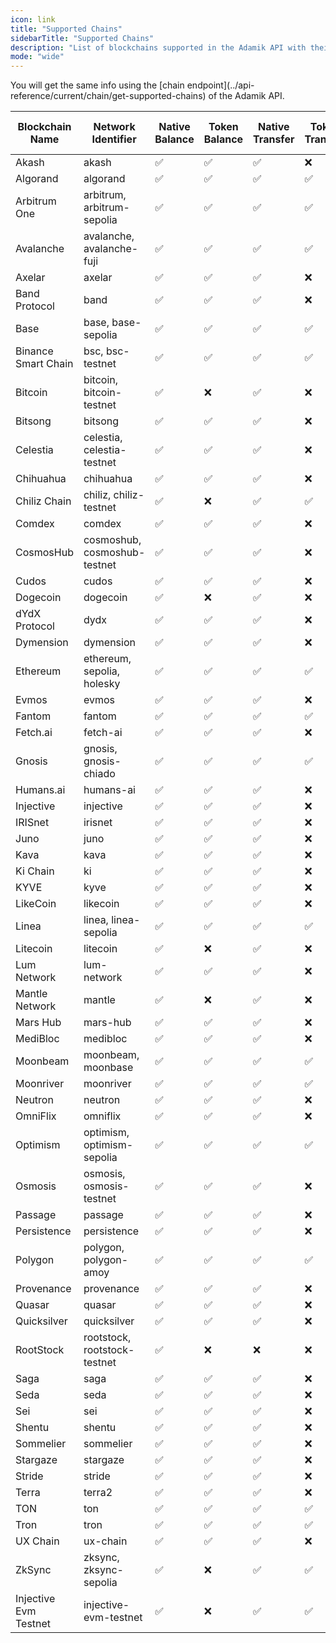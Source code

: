 ```yaml
---
icon: link
title: "Supported Chains"
sidebarTitle: "Supported Chains"
description: "List of blockchains supported in the Adamik API with their respective features."
mode: "wide"
---
```


<Info>
  You will get the same info using the [chain
  endpoint](../api-reference/current/chain/get-supported-chains) of the Adamik
  API.
</Info>

<table style={{ borderCollapse: "collapse", border: "none" }}>
  <thead>
    <tr>
      <th
        style={{ textAlign: "center", border: "none", verticalAlign: "middle" }}
      >
        Blockchain Name
      </th>
      <th
        style={{ textAlign: "center", border: "none", verticalAlign: "middle" }}
      >
        Network Identifier
      </th>
      <th
        style={{ textAlign: "center", border: "none", verticalAlign: "middle" }}
      >
        Native Balance
      </th>
      <th
        style={{ textAlign: "center", border: "none", verticalAlign: "middle" }}
      >
        Token Balance
      </th>
      <th
        style={{ textAlign: "center", border: "none", verticalAlign: "middle" }}
      >
        Native Transfer
      </th>
      <th
        style={{ textAlign: "center", border: "none", verticalAlign: "middle" }}
      >
        Token Transfer
      </th>
      <th
        style={{ textAlign: "center", border: "none", verticalAlign: "middle" }}
      >
        Staking and Rewards
      </th>
      <th
        style={{ textAlign: "center", border: "none", verticalAlign: "middle" }}
      >
        Transaction History
      </th>
    </tr>
  </thead>
  <tbody>
    <tr>
      <td style={{ textAlign: "center", border: "none" }}>Akash</td>
      <td style={{ textAlign: "center", border: "none", whiteSpace: "nowrap" }}>
        akash
      </td>
      <td style={{ textAlign: "center", border: "none" }} class="checkmark">
        ✅
      </td>
      <td style={{ textAlign: "center", border: "none" }} class="checkmark">
        ✅
      </td>
      <td style={{ textAlign: "center", border: "none" }} class="checkmark">
        ✅
      </td>
      <td style={{ textAlign: "center", border: "none" }} class="cross">
        ❌
      </td>
      <td style={{ textAlign: "center", border: "none" }} class="checkmark">
        ✅
      </td>
      <td style={{ textAlign: "center", border: "none" }} class="checkmark">
        ✅
      </td>
    </tr>
    <tr>
      <td style={{ textAlign: "center", border: "none" }}>Algorand</td>
      <td style={{ textAlign: "center", border: "none", whiteSpace: "nowrap" }}>
        algorand
      </td>
      <td style={{ textAlign: "center", border: "none" }} class="checkmark">
        ✅
      </td>
      <td style={{ textAlign: "center", border: "none" }} class="checkmark">
        ✅
      </td>
      <td style={{ textAlign: "center", border: "none" }} class="checkmark">
        ✅
      </td>
      <td style={{ textAlign: "center", border: "none" }} class="checkmark">
        ✅
      </td>
      <td style={{ textAlign: "center", border: "none" }} class="cross">
        ❌
      </td>
      <td style={{ textAlign: "center", border: "none" }} class="cross">
        ❌
      </td>
    </tr>
    <tr>
      <td style={{ textAlign: "center", border: "none" }}>Arbitrum One</td>
      <td style={{ textAlign: "center", border: "none", whiteSpace: "nowrap" }}>
        arbitrum, arbitrum-sepolia
      </td>
      <td style={{ textAlign: "center", border: "none" }} class="checkmark">
        ✅
      </td>
      <td style={{ textAlign: "center", border: "none" }} class="checkmark">
        ✅
      </td>
      <td style={{ textAlign: "center", border: "none" }} class="checkmark">
        ✅
      </td>
      <td style={{ textAlign: "center", border: "none" }} class="checkmark">
        ✅
      </td>
      <td style={{ textAlign: "center", border: "none" }} class="cross">
        ❌
      </td>
      <td style={{ textAlign: "center", border: "none" }} class="checkmark">
        ✅
      </td>
    </tr>
    <tr>
      <td style={{ textAlign: "center", border: "none" }}>Avalanche</td>
      <td style={{ textAlign: "center", border: "none", whiteSpace: "nowrap" }}>
        avalanche, avalanche-fuji
      </td>
      <td style={{ textAlign: "center", border: "none" }} class="checkmark">
        ✅
      </td>
      <td style={{ textAlign: "center", border: "none" }} class="checkmark">
        ✅
      </td>
      <td style={{ textAlign: "center", border: "none" }} class="checkmark">
        ✅
      </td>
      <td style={{ textAlign: "center", border: "none" }} class="checkmark">
        ✅
      </td>
      <td style={{ textAlign: "center", border: "none" }} class="cross">
        ❌
      </td>
      <td style={{ textAlign: "center", border: "none" }} class="checkmark">
        ✅
      </td>
    </tr>
    <tr>
      <td style={{ textAlign: "center", border: "none" }}>Axelar</td>
      <td style={{ textAlign: "center", border: "none", whiteSpace: "nowrap" }}>
        axelar
      </td>
      <td style={{ textAlign: "center", border: "none" }} class="checkmark">
        ✅
      </td>
      <td style={{ textAlign: "center", border: "none" }} class="checkmark">
        ✅
      </td>
      <td style={{ textAlign: "center", border: "none" }} class="checkmark">
        ✅
      </td>
      <td style={{ textAlign: "center", border: "none" }} class="cross">
        ❌
      </td>
      <td style={{ textAlign: "center", border: "none" }} class="checkmark">
        ✅
      </td>
      <td style={{ textAlign: "center", border: "none" }} class="checkmark">
        ✅
      </td>
    </tr>
    <tr>
      <td style={{ textAlign: "center", border: "none" }}>Band Protocol</td>
      <td style={{ textAlign: "center", border: "none", whiteSpace: "nowrap" }}>
        band
      </td>
      <td style={{ textAlign: "center", border: "none" }} class="checkmark">
        ✅
      </td>
      <td style={{ textAlign: "center", border: "none" }} class="checkmark">
        ✅
      </td>
      <td style={{ textAlign: "center", border: "none" }} class="checkmark">
        ✅
      </td>
      <td style={{ textAlign: "center", border: "none" }} class="cross">
        ❌
      </td>
      <td style={{ textAlign: "center", border: "none" }} class="checkmark">
        ✅
      </td>
      <td style={{ textAlign: "center", border: "none" }} class="cross">
        ❌
      </td>
    </tr>
    <tr>
      <td style={{ textAlign: "center", border: "none" }}>Base</td>
      <td style={{ textAlign: "center", border: "none", whiteSpace: "nowrap" }}>
        base, base-sepolia
      </td>
      <td style={{ textAlign: "center", border: "none" }} class="checkmark">
        ✅
      </td>
      <td style={{ textAlign: "center", border: "none" }} class="checkmark">
        ✅
      </td>
      <td style={{ textAlign: "center", border: "none" }} class="checkmark">
        ✅
      </td>
      <td style={{ textAlign: "center", border: "none" }} class="checkmark">
        ✅
      </td>
      <td style={{ textAlign: "center", border: "none" }} class="cross">
        ❌
      </td>
      <td style={{ textAlign: "center", border: "none" }} class="checkmark">
        ✅
      </td>
    </tr>
    <tr>
      <td style={{ textAlign: "center", border: "none" }}>
        Binance Smart Chain
      </td>
      <td style={{ textAlign: "center", border: "none", whiteSpace: "nowrap" }}>
        bsc, bsc-testnet
      </td>
      <td style={{ textAlign: "center", border: "none" }} class="checkmark">
        ✅
      </td>
      <td style={{ textAlign: "center", border: "none" }} class="checkmark">
        ✅
      </td>
      <td style={{ textAlign: "center", border: "none" }} class="checkmark">
        ✅
      </td>
      <td style={{ textAlign: "center", border: "none" }} class="checkmark">
        ✅
      </td>
      <td style={{ textAlign: "center", border: "none" }} class="cross">
        ❌
      </td>
      <td style={{ textAlign: "center", border: "none" }} class="checkmark">
        ✅
      </td>
    </tr>
    <tr>
      <td style={{ textAlign: "center", border: "none" }}>Bitcoin</td>
      <td style={{ textAlign: "center", border: "none", whiteSpace: "nowrap" }}>
        bitcoin, bitcoin-testnet
      </td>
      <td style={{ textAlign: "center", border: "none" }} class="checkmark">
        ✅
      </td>
      <td style={{ textAlign: "center", border: "none" }} class="cross">
        ❌
      </td>
      <td style={{ textAlign: "center", border: "none" }} class="checkmark">
        ✅
      </td>
      <td style={{ textAlign: "center", border: "none" }} class="cross">
        ❌
      </td>
      <td style={{ textAlign: "center", border: "none" }} class="cross">
        ❌
      </td>
      <td style={{ textAlign: "center", border: "none" }} class="cross">
        ❌
      </td>
    </tr>
    <tr>
      <td style={{ textAlign: "center", border: "none" }}>Bitsong</td>
      <td style={{ textAlign: "center", border: "none", whiteSpace: "nowrap" }}>
        bitsong
      </td>
      <td style={{ textAlign: "center", border: "none" }} class="checkmark">
        ✅
      </td>
      <td style={{ textAlign: "center", border: "none" }} class="checkmark">
        ✅
      </td>
      <td style={{ textAlign: "center", border: "none" }} class="checkmark">
        ✅
      </td>
      <td style={{ textAlign: "center", border: "none" }} class="cross">
        ❌
      </td>
      <td style={{ textAlign: "center", border: "none" }} class="checkmark">
        ✅
      </td>
      <td style={{ textAlign: "center", border: "none" }} class="cross">
        ❌
      </td>
    </tr>
    <tr>
      <td style={{ textAlign: "center", border: "none" }}>Celestia</td>
      <td style={{ textAlign: "center", border: "none", whiteSpace: "nowrap" }}>
        celestia, celestia-testnet
      </td>
      <td style={{ textAlign: "center", border: "none" }} class="checkmark">
        ✅
      </td>
      <td style={{ textAlign: "center", border: "none" }} class="checkmark">
        ✅
      </td>
      <td style={{ textAlign: "center", border: "none" }} class="checkmark">
        ✅
      </td>
      <td style={{ textAlign: "center", border: "none" }} class="cross">
        ❌
      </td>
      <td style={{ textAlign: "center", border: "none" }} class="checkmark">
        ✅
      </td>
      <td style={{ textAlign: "center", border: "none" }} class="checkmark">
        ✅
      </td>
    </tr>
    <tr>
      <td style={{ textAlign: "center", border: "none" }}>Chihuahua</td>
      <td style={{ textAlign: "center", border: "none", whiteSpace: "nowrap" }}>
        chihuahua
      </td>
      <td style={{ textAlign: "center", border: "none" }} class="checkmark">
        ✅
      </td>
      <td style={{ textAlign: "center", border: "none" }} class="checkmark">
        ✅
      </td>
      <td style={{ textAlign: "center", border: "none" }} class="checkmark">
        ✅
      </td>
      <td style={{ textAlign: "center", border: "none" }} class="cross">
        ❌
      </td>
      <td style={{ textAlign: "center", border: "none" }} class="checkmark">
        ✅
      </td>
      <td style={{ textAlign: "center", border: "none" }} class="cross">
        ❌
      </td>
    </tr>
    <tr>
      <td style={{ textAlign: "center", border: "none" }}>Chiliz Chain</td>
      <td style={{ textAlign: "center", border: "none", whiteSpace: "nowrap" }}>
        chiliz, chiliz-testnet
      </td>
      <td style={{ textAlign: "center", border: "none" }} class="checkmark">
        ✅
      </td>
      <td style={{ textAlign: "center", border: "none" }} class="cross">
        ❌
      </td>
      <td style={{ textAlign: "center", border: "none" }} class="checkmark">
        ✅
      </td>
      <td style={{ textAlign: "center", border: "none" }} class="checkmark">
        ✅
      </td>
      <td style={{ textAlign: "center", border: "none" }} class="cross">
        ❌
      </td>
      <td style={{ textAlign: "center", border: "none" }} class="cross">
        ❌
      </td>
    </tr>
    <tr>
      <td style={{ textAlign: "center", border: "none" }}>Comdex</td>
      <td style={{ textAlign: "center", border: "none", whiteSpace: "nowrap" }}>
        comdex
      </td>
      <td style={{ textAlign: "center", border: "none" }} class="checkmark">
        ✅
      </td>
      <td style={{ textAlign: "center", border: "none" }} class="checkmark">
        ✅
      </td>
      <td style={{ textAlign: "center", border: "none" }} class="checkmark">
        ✅
      </td>
      <td style={{ textAlign: "center", border: "none" }} class="cross">
        ❌
      </td>
      <td style={{ textAlign: "center", border: "none" }} class="checkmark">
        ✅
      </td>
      <td style={{ textAlign: "center", border: "none" }} class="cross">
        ❌
      </td>
    </tr>
    <tr>
      <td style={{ textAlign: "center", border: "none" }}>CosmosHub</td>
      <td style={{ textAlign: "center", border: "none", whiteSpace: "nowrap" }}>
        cosmoshub, cosmoshub-testnet
      </td>
      <td style={{ textAlign: "center", border: "none" }} class="checkmark">
        ✅
      </td>
      <td style={{ textAlign: "center", border: "none" }} class="checkmark">
        ✅
      </td>
      <td style={{ textAlign: "center", border: "none" }} class="checkmark">
        ✅
      </td>
      <td style={{ textAlign: "center", border: "none" }} class="cross">
        ❌
      </td>
      <td style={{ textAlign: "center", border: "none" }} class="checkmark">
        ✅
      </td>
      <td style={{ textAlign: "center", border: "none" }} class="checkmark">
        ✅
      </td>
    </tr>
    <tr>
      <td style={{ textAlign: "center", border: "none" }}>Cudos</td>
      <td style={{ textAlign: "center", border: "none", whiteSpace: "nowrap" }}>
        cudos
      </td>
      <td style={{ textAlign: "center", border: "none" }} class="checkmark">
        ✅
      </td>
      <td style={{ textAlign: "center", border: "none" }} class="checkmark">
        ✅
      </td>
      <td style={{ textAlign: "center", border: "none" }} class="checkmark">
        ✅
      </td>
      <td style={{ textAlign: "center", border: "none" }} class="cross">
        ❌
      </td>
      <td style={{ textAlign: "center", border: "none" }} class="checkmark">
        ✅
      </td>
      <td style={{ textAlign: "center", border: "none" }} class="cross">
        ❌
      </td>
    </tr>
    <tr>
      <td style={{ textAlign: "center", border: "none" }}>Dogecoin</td>
      <td style={{ textAlign: "center", border: "none", whiteSpace: "nowrap" }}>
        dogecoin
      </td>
      <td style={{ textAlign: "center", border: "none" }} class="checkmark">
        ✅
      </td>
      <td style={{ textAlign: "center", border: "none" }} class="cross">
        ❌
      </td>
      <td style={{ textAlign: "center", border: "none" }} class="checkmark">
        ✅
      </td>
      <td style={{ textAlign: "center", border: "none" }} class="cross">
        ❌
      </td>
      <td style={{ textAlign: "center", border: "none" }} class="cross">
        ❌
      </td>
      <td style={{ textAlign: "center", border: "none" }} class="cross">
        ❌
      </td>
    </tr>
    <tr>
      <td style={{ textAlign: "center", border: "none" }}>dYdX Protocol</td>
      <td style={{ textAlign: "center", border: "none", whiteSpace: "nowrap" }}>
        dydx
      </td>
      <td style={{ textAlign: "center", border: "none" }} class="checkmark">
        ✅
      </td>
      <td style={{ textAlign: "center", border: "none" }} class="checkmark">
        ✅
      </td>
      <td style={{ textAlign: "center", border: "none" }} class="checkmark">
        ✅
      </td>
      <td style={{ textAlign: "center", border: "none" }} class="cross">
        ❌
      </td>
      <td style={{ textAlign: "center", border: "none" }} class="checkmark">
        ✅
      </td>
      <td style={{ textAlign: "center", border: "none" }} class="checkmark">
        ✅
      </td>
    </tr>
    <tr>
      <td style={{ textAlign: "center", border: "none" }}>Dymension</td>
      <td style={{ textAlign: "center", border: "none", whiteSpace: "nowrap" }}>
        dymension
      </td>
      <td style={{ textAlign: "center", border: "none" }} class="checkmark">
        ✅
      </td>
      <td style={{ textAlign: "center", border: "none" }} class="checkmark">
        ✅
      </td>
      <td style={{ textAlign: "center", border: "none" }} class="checkmark">
        ✅
      </td>
      <td style={{ textAlign: "center", border: "none" }} class="cross">
        ❌
      </td>
      <td style={{ textAlign: "center", border: "none" }} class="checkmark">
        ✅
      </td>
      <td style={{ textAlign: "center", border: "none" }} class="cross">
        ❌
      </td>
    </tr>
    <tr>
      <td style={{ textAlign: "center", border: "none" }}>Ethereum</td>
      <td style={{ textAlign: "center", border: "none", whiteSpace: "nowrap" }}>
        ethereum, sepolia, holesky
      </td>
      <td style={{ textAlign: "center", border: "none" }} class="checkmark">
        ✅
      </td>
      <td style={{ textAlign: "center", border: "none" }} class="checkmark">
        ✅
      </td>
      <td style={{ textAlign: "center", border: "none" }} class="checkmark">
        ✅
      </td>
      <td style={{ textAlign: "center", border: "none" }} class="checkmark">
        ✅
      </td>
      <td style={{ textAlign: "center", border: "none" }} class="cross">
        ❌
      </td>
      <td style={{ textAlign: "center", border: "none" }} class="checkmark">
        ✅
      </td>
    </tr>
    <tr>
      <td style={{ textAlign: "center", border: "none" }}>Evmos</td>
      <td style={{ textAlign: "center", border: "none", whiteSpace: "nowrap" }}>
        evmos
      </td>
      <td style={{ textAlign: "center", border: "none" }} class="checkmark">
        ✅
      </td>
      <td style={{ textAlign: "center", border: "none" }} class="checkmark">
        ✅
      </td>
      <td style={{ textAlign: "center", border: "none" }} class="checkmark">
        ✅
      </td>
      <td style={{ textAlign: "center", border: "none" }} class="cross">
        ❌
      </td>
      <td style={{ textAlign: "center", border: "none" }} class="checkmark">
        ✅
      </td>
      <td style={{ textAlign: "center", border: "none" }} class="checkmark">
        ✅
      </td>
    </tr>
    <tr>
      <td style={{ textAlign: "center", border: "none" }}>Fantom</td>
      <td style={{ textAlign: "center", border: "none", whiteSpace: "nowrap" }}>
        fantom
      </td>
      <td style={{ textAlign: "center", border: "none" }} class="checkmark">
        ✅
      </td>
      <td style={{ textAlign: "center", border: "none" }} class="checkmark">
        ✅
      </td>
      <td style={{ textAlign: "center", border: "none" }} class="checkmark">
        ✅
      </td>
      <td style={{ textAlign: "center", border: "none" }} class="checkmark">
        ✅
      </td>
      <td style={{ textAlign: "center", border: "none" }} class="cross">
        ❌
      </td>
      <td style={{ textAlign: "center", border: "none" }} class="checkmark">
        ✅
      </td>
    </tr>
    <tr>
      <td style={{ textAlign: "center", border: "none" }}>Fetch.ai</td>
      <td style={{ textAlign: "center", border: "none", whiteSpace: "nowrap" }}>
        fetch-ai
      </td>
      <td style={{ textAlign: "center", border: "none" }} class="checkmark">
        ✅
      </td>
      <td style={{ textAlign: "center", border: "none" }} class="checkmark">
        ✅
      </td>
      <td style={{ textAlign: "center", border: "none" }} class="checkmark">
        ✅
      </td>
      <td style={{ textAlign: "center", border: "none" }} class="cross">
        ❌
      </td>
      <td style={{ textAlign: "center", border: "none" }} class="checkmark">
        ✅
      </td>
      <td style={{ textAlign: "center", border: "none" }} class="cross">
        ❌
      </td>
    </tr>
    <tr>
      <td style={{ textAlign: "center", border: "none" }}>Gnosis</td>
      <td style={{ textAlign: "center", border: "none", whiteSpace: "nowrap" }}>
        gnosis, gnosis-chiado
      </td>
      <td style={{ textAlign: "center", border: "none" }} class="checkmark">
        ✅
      </td>
      <td style={{ textAlign: "center", border: "none" }} class="checkmark">
        ✅
      </td>
      <td style={{ textAlign: "center", border: "none" }} class="checkmark">
        ✅
      </td>
      <td style={{ textAlign: "center", border: "none" }} class="checkmark">
        ✅
      </td>
      <td style={{ textAlign: "center", border: "none" }} class="cross">
        ❌
      </td>
      <td style={{ textAlign: "center", border: "none" }} class="checkmark">
        ✅
      </td>
    </tr>
    <tr>
      <td style={{ textAlign: "center", border: "none" }}>Humans.ai</td>
      <td style={{ textAlign: "center", border: "none", whiteSpace: "nowrap" }}>
        humans-ai
      </td>
      <td style={{ textAlign: "center", border: "none" }} class="checkmark">
        ✅
      </td>
      <td style={{ textAlign: "center", border: "none" }} class="checkmark">
        ✅
      </td>
      <td style={{ textAlign: "center", border: "none" }} class="checkmark">
        ✅
      </td>
      <td style={{ textAlign: "center", border: "none" }} class="cross">
        ❌
      </td>
      <td style={{ textAlign: "center", border: "none" }} class="checkmark">
        ✅
      </td>
      <td style={{ textAlign: "center", border: "none" }} class="cross">
        ❌
      </td>
    </tr>
    <tr>
      <td style={{ textAlign: "center", border: "none" }}>Injective</td>
      <td style={{ textAlign: "center", border: "none", whiteSpace: "nowrap" }}>
        injective
      </td>
      <td style={{ textAlign: "center", border: "none" }} class="checkmark">
        ✅
      </td>
      <td style={{ textAlign: "center", border: "none" }} class="checkmark">
        ✅
      </td>
      <td style={{ textAlign: "center", border: "none" }} class="checkmark">
        ✅
      </td>
      <td style={{ textAlign: "center", border: "none" }} class="cross">
        ❌
      </td>
      <td style={{ textAlign: "center", border: "none" }} class="checkmark">
        ✅
      </td>
      <td style={{ textAlign: "center", border: "none" }} class="checkmark">
        ✅
      </td>
    </tr>
    <tr>
      <td style={{ textAlign: "center", border: "none" }}>IRISnet</td>
      <td style={{ textAlign: "center", border: "none", whiteSpace: "nowrap" }}>
        irisnet
      </td>
      <td style={{ textAlign: "center", border: "none" }} class="checkmark">
        ✅
      </td>
      <td style={{ textAlign: "center", border: "none" }} class="checkmark">
        ✅
      </td>
      <td style={{ textAlign: "center", border: "none" }} class="checkmark">
        ✅
      </td>
      <td style={{ textAlign: "center", border: "none" }} class="cross">
        ❌
      </td>
      <td style={{ textAlign: "center", border: "none" }} class="checkmark">
        ✅
      </td>
      <td style={{ textAlign: "center", border: "none" }} class="cross">
        ❌
      </td>
    </tr>
    <tr>
      <td style={{ textAlign: "center", border: "none" }}>Juno</td>
      <td style={{ textAlign: "center", border: "none", whiteSpace: "nowrap" }}>
        juno
      </td>
      <td style={{ textAlign: "center", border: "none" }} class="checkmark">
        ✅
      </td>
      <td style={{ textAlign: "center", border: "none" }} class="checkmark">
        ✅
      </td>
      <td style={{ textAlign: "center", border: "none" }} class="checkmark">
        ✅
      </td>
      <td style={{ textAlign: "center", border: "none" }} class="cross">
        ❌
      </td>
      <td style={{ textAlign: "center", border: "none" }} class="checkmark">
        ✅
      </td>
      <td style={{ textAlign: "center", border: "none" }} class="checkmark">
        ✅
      </td>
    </tr>
    <tr>
      <td style={{ textAlign: "center", border: "none" }}>Kava</td>
      <td style={{ textAlign: "center", border: "none", whiteSpace: "nowrap" }}>
        kava
      </td>
      <td style={{ textAlign: "center", border: "none" }} class="checkmark">
        ✅
      </td>
      <td style={{ textAlign: "center", border: "none" }} class="checkmark">
        ✅
      </td>
      <td style={{ textAlign: "center", border: "none" }} class="checkmark">
        ✅
      </td>
      <td style={{ textAlign: "center", border: "none" }} class="cross">
        ❌
      </td>
      <td style={{ textAlign: "center", border: "none" }} class="checkmark">
        ✅
      </td>
      <td style={{ textAlign: "center", border: "none" }} class="checkmark">
        ✅
      </td>
    </tr>
    <tr>
      <td style={{ textAlign: "center", border: "none" }}>Ki Chain</td>
      <td style={{ textAlign: "center", border: "none", whiteSpace: "nowrap" }}>
        ki
      </td>
      <td style={{ textAlign: "center", border: "none" }} class="checkmark">
        ✅
      </td>
      <td style={{ textAlign: "center", border: "none" }} class="checkmark">
        ✅
      </td>
      <td style={{ textAlign: "center", border: "none" }} class="checkmark">
        ✅
      </td>
      <td style={{ textAlign: "center", border: "none" }} class="cross">
        ❌
      </td>
      <td style={{ textAlign: "center", border: "none" }} class="checkmark">
        ✅
      </td>
      <td style={{ textAlign: "center", border: "none" }} class="cross">
        ❌
      </td>
    </tr>
    <tr>
      <td style={{ textAlign: "center", border: "none" }}>KYVE</td>
      <td style={{ textAlign: "center", border: "none", whiteSpace: "nowrap" }}>
        kyve
      </td>
      <td style={{ textAlign: "center", border: "none" }} class="checkmark">
        ✅
      </td>
      <td style={{ textAlign: "center", border: "none" }} class="checkmark">
        ✅
      </td>
      <td style={{ textAlign: "center", border: "none" }} class="checkmark">
        ✅
      </td>
      <td style={{ textAlign: "center", border: "none" }} class="cross">
        ❌
      </td>
      <td style={{ textAlign: "center", border: "none" }} class="checkmark">
        ✅
      </td>
      <td style={{ textAlign: "center", border: "none" }} class="cross">
        ❌
      </td>
    </tr>
    <tr>
      <td style={{ textAlign: "center", border: "none" }}>LikeCoin</td>
      <td style={{ textAlign: "center", border: "none", whiteSpace: "nowrap" }}>
        likecoin
      </td>
      <td style={{ textAlign: "center", border: "none" }} class="checkmark">
        ✅
      </td>
      <td style={{ textAlign: "center", border: "none" }} class="checkmark">
        ✅
      </td>
      <td style={{ textAlign: "center", border: "none" }} class="checkmark">
        ✅
      </td>
      <td style={{ textAlign: "center", border: "none" }} class="cross">
        ❌
      </td>
      <td style={{ textAlign: "center", border: "none" }} class="checkmark">
        ✅
      </td>
      <td style={{ textAlign: "center", border: "none" }} class="cross">
        ❌
      </td>
    </tr>
    <tr>
      <td style={{ textAlign: "center", border: "none" }}>Linea</td>
      <td style={{ textAlign: "center", border: "none", whiteSpace: "nowrap" }}>
        linea, linea-sepolia
      </td>
      <td style={{ textAlign: "center", border: "none" }} class="checkmark">
        ✅
      </td>
      <td style={{ textAlign: "center", border: "none" }} class="checkmark">
        ✅
      </td>
      <td style={{ textAlign: "center", border: "none" }} class="checkmark">
        ✅
      </td>
      <td style={{ textAlign: "center", border: "none" }} class="checkmark">
        ✅
      </td>
      <td style={{ textAlign: "center", border: "none" }} class="cross">
        ❌
      </td>
      <td style={{ textAlign: "center", border: "none" }} class="checkmark">
        ✅
      </td>
    </tr>
    <tr>
      <td style={{ textAlign: "center", border: "none" }}>Litecoin</td>
      <td style={{ textAlign: "center", border: "none", whiteSpace: "nowrap" }}>
        litecoin
      </td>
      <td style={{ textAlign: "center", border: "none" }} class="checkmark">
        ✅
      </td>
      <td style={{ textAlign: "center", border: "none" }} class="cross">
        ❌
      </td>
      <td style={{ textAlign: "center", border: "none" }} class="checkmark">
        ✅
      </td>
      <td style={{ textAlign: "center", border: "none" }} class="cross">
        ❌
      </td>
      <td style={{ textAlign: "center", border: "none" }} class="cross">
        ❌
      </td>
      <td style={{ textAlign: "center", border: "none" }} class="cross">
        ❌
      </td>
    </tr>
    <tr>
      <td style={{ textAlign: "center", border: "none" }}>Lum Network</td>
      <td style={{ textAlign: "center", border: "none", whiteSpace: "nowrap" }}>
        lum-network
      </td>
      <td style={{ textAlign: "center", border: "none" }} class="checkmark">
        ✅
      </td>
      <td style={{ textAlign: "center", border: "none" }} class="checkmark">
        ✅
      </td>
      <td style={{ textAlign: "center", border: "none" }} class="checkmark">
        ✅
      </td>
      <td style={{ textAlign: "center", border: "none" }} class="cross">
        ❌
      </td>
      <td style={{ textAlign: "center", border: "none" }} class="checkmark">
        ✅
      </td>
      <td style={{ textAlign: "center", border: "none" }} class="cross">
        ❌
      </td>
    </tr>
    <tr>
      <td style={{ textAlign: "center", border: "none" }}>Mantle Network</td>
      <td style={{ textAlign: "center", border: "none", whiteSpace: "nowrap" }}>
        mantle
      </td>
      <td style={{ textAlign: "center", border: "none" }} class="checkmark">
        ✅
      </td>
      <td style={{ textAlign: "center", border: "none" }} class="cross">
        ❌
      </td>
      <td style={{ textAlign: "center", border: "none" }} class="checkmark">
        ✅
      </td>
      <td style={{ textAlign: "center", border: "none" }} class="cross">
        ❌
      </td>
      <td style={{ textAlign: "center", border: "none" }} class="cross">
        ❌
      </td>
      <td style={{ textAlign: "center", border: "none" }} class="cross">
        ❌
      </td>
    </tr>
    <tr>
      <td style={{ textAlign: "center", border: "none" }}>Mars Hub</td>
      <td style={{ textAlign: "center", border: "none", whiteSpace: "nowrap" }}>
        mars-hub
      </td>
      <td style={{ textAlign: "center", border: "none" }} class="checkmark">
        ✅
      </td>
      <td style={{ textAlign: "center", border: "none" }} class="checkmark">
        ✅
      </td>
      <td style={{ textAlign: "center", border: "none" }} class="checkmark">
        ✅
      </td>
      <td style={{ textAlign: "center", border: "none" }} class="cross">
        ❌
      </td>
      <td style={{ textAlign: "center", border: "none" }} class="checkmark">
        ✅
      </td>
      <td style={{ textAlign: "center", border: "none" }} class="cross">
        ❌
      </td>
    </tr>
    <tr>
      <td style={{ textAlign: "center", border: "none" }}>MediBloc</td>
      <td style={{ textAlign: "center", border: "none", whiteSpace: "nowrap" }}>
        medibloc
      </td>
      <td style={{ textAlign: "center", border: "none" }} class="checkmark">
        ✅
      </td>
      <td style={{ textAlign: "center", border: "none" }} class="checkmark">
        ✅
      </td>
      <td style={{ textAlign: "center", border: "none" }} class="checkmark">
        ✅
      </td>
      <td style={{ textAlign: "center", border: "none" }} class="cross">
        ❌
      </td>
      <td style={{ textAlign: "center", border: "none" }} class="checkmark">
        ✅
      </td>
      <td style={{ textAlign: "center", border: "none" }} class="cross">
        ❌
      </td>
    </tr>
    <tr>
      <td style={{ textAlign: "center", border: "none" }}>Moonbeam</td>
      <td style={{ textAlign: "center", border: "none", whiteSpace: "nowrap" }}>
        moonbeam, moonbase
      </td>
      <td style={{ textAlign: "center", border: "none" }} class="checkmark">
        ✅
      </td>
      <td style={{ textAlign: "center", border: "none" }} class="checkmark">
        ✅
      </td>
      <td style={{ textAlign: "center", border: "none" }} class="checkmark">
        ✅
      </td>
      <td style={{ textAlign: "center", border: "none" }} class="checkmark">
        ✅
      </td>
      <td style={{ textAlign: "center", border: "none" }} class="cross">
        ❌
      </td>
      <td style={{ textAlign: "center", border: "none" }} class="checkmark">
        ✅
      </td>
    </tr>
    <tr>
      <td style={{ textAlign: "center", border: "none" }}>Moonriver</td>
      <td style={{ textAlign: "center", border: "none", whiteSpace: "nowrap" }}>
        moonriver
      </td>
      <td style={{ textAlign: "center", border: "none" }} class="checkmark">
        ✅
      </td>
      <td style={{ textAlign: "center", border: "none" }} class="checkmark">
        ✅
      </td>
      <td style={{ textAlign: "center", border: "none" }} class="checkmark">
        ✅
      </td>
      <td style={{ textAlign: "center", border: "none" }} class="checkmark">
        ✅
      </td>
      <td style={{ textAlign: "center", border: "none" }} class="cross">
        ❌
      </td>
      <td style={{ textAlign: "center", border: "none" }} class="checkmark">
        ✅
      </td>
    </tr>
    <tr>
      <td style={{ textAlign: "center", border: "none" }}>Neutron</td>
      <td style={{ textAlign: "center", border: "none", whiteSpace: "nowrap" }}>
        neutron
      </td>
      <td style={{ textAlign: "center", border: "none" }} class="checkmark">
        ✅
      </td>
      <td style={{ textAlign: "center", border: "none" }} class="checkmark">
        ✅
      </td>
      <td style={{ textAlign: "center", border: "none" }} class="checkmark">
        ✅
      </td>
      <td style={{ textAlign: "center", border: "none" }} class="cross">
        ❌
      </td>
      <td style={{ textAlign: "center", border: "none" }} class="checkmark">
        ✅
      </td>
      <td style={{ textAlign: "center", border: "none" }} class="checkmark">
        ✅
      </td>
    </tr>
    <tr>
      <td style={{ textAlign: "center", border: "none" }}>OmniFlix</td>
      <td style={{ textAlign: "center", border: "none", whiteSpace: "nowrap" }}>
        omniflix
      </td>
      <td style={{ textAlign: "center", border: "none" }} class="checkmark">
        ✅
      </td>
      <td style={{ textAlign: "center", border: "none" }} class="checkmark">
        ✅
      </td>
      <td style={{ textAlign: "center", border: "none" }} class="checkmark">
        ✅
      </td>
      <td style={{ textAlign: "center", border: "none" }} class="cross">
        ❌
      </td>
      <td style={{ textAlign: "center", border: "none" }} class="checkmark">
        ✅
      </td>
      <td style={{ textAlign: "center", border: "none" }} class="cross">
        ❌
      </td>
    </tr>
    <tr>
      <td style={{ textAlign: "center", border: "none" }}>Optimism</td>
      <td style={{ textAlign: "center", border: "none", whiteSpace: "nowrap" }}>
        optimism, optimism-sepolia
      </td>
      <td style={{ textAlign: "center", border: "none" }} class="checkmark">
        ✅
      </td>
      <td style={{ textAlign: "center", border: "none" }} class="checkmark">
        ✅
      </td>
      <td style={{ textAlign: "center", border: "none" }} class="checkmark">
        ✅
      </td>
      <td style={{ textAlign: "center", border: "none" }} class="checkmark">
        ✅
      </td>
      <td style={{ textAlign: "center", border: "none" }} class="cross">
        ❌
      </td>
      <td style={{ textAlign: "center", border: "none" }} class="checkmark">
        ✅
      </td>
    </tr>
    <tr>
      <td style={{ textAlign: "center", border: "none" }}>Osmosis</td>
      <td style={{ textAlign: "center", border: "none", whiteSpace: "nowrap" }}>
        osmosis, osmosis-testnet
      </td>
      <td style={{ textAlign: "center", border: "none" }} class="checkmark">
        ✅
      </td>
      <td style={{ textAlign: "center", border: "none" }} class="checkmark">
        ✅
      </td>
      <td style={{ textAlign: "center", border: "none" }} class="checkmark">
        ✅
      </td>
      <td style={{ textAlign: "center", border: "none" }} class="cross">
        ❌
      </td>
      <td style={{ textAlign: "center", border: "none" }} class="checkmark">
        ✅
      </td>
      <td style={{ textAlign: "center", border: "none" }} class="checkmark">
        ✅
      </td>
    </tr>
    <tr>
      <td style={{ textAlign: "center", border: "none" }}>Passage</td>
      <td style={{ textAlign: "center", border: "none", whiteSpace: "nowrap" }}>
        passage
      </td>
      <td style={{ textAlign: "center", border: "none" }} class="checkmark">
        ✅
      </td>
      <td style={{ textAlign: "center", border: "none" }} class="checkmark">
        ✅
      </td>
      <td style={{ textAlign: "center", border: "none" }} class="checkmark">
        ✅
      </td>
      <td style={{ textAlign: "center", border: "none" }} class="cross">
        ❌
      </td>
      <td style={{ textAlign: "center", border: "none" }} class="checkmark">
        ✅
      </td>
      <td style={{ textAlign: "center", border: "none" }} class="cross">
        ❌
      </td>
    </tr>
    <tr>
      <td style={{ textAlign: "center", border: "none" }}>Persistence</td>
      <td style={{ textAlign: "center", border: "none", whiteSpace: "nowrap" }}>
        persistence
      </td>
      <td style={{ textAlign: "center", border: "none" }} class="checkmark">
        ✅
      </td>
      <td style={{ textAlign: "center", border: "none" }} class="checkmark">
        ✅
      </td>
      <td style={{ textAlign: "center", border: "none" }} class="checkmark">
        ✅
      </td>
      <td style={{ textAlign: "center", border: "none" }} class="cross">
        ❌
      </td>
      <td style={{ textAlign: "center", border: "none" }} class="checkmark">
        ✅
      </td>
      <td style={{ textAlign: "center", border: "none" }} class="cross">
        ❌
      </td>
    </tr>
    <tr>
      <td style={{ textAlign: "center", border: "none" }}>Polygon</td>
      <td style={{ textAlign: "center", border: "none", whiteSpace: "nowrap" }}>
        polygon, polygon-amoy
      </td>
      <td style={{ textAlign: "center", border: "none" }} class="checkmark">
        ✅
      </td>
      <td style={{ textAlign: "center", border: "none" }} class="checkmark">
        ✅
      </td>
      <td style={{ textAlign: "center", border: "none" }} class="checkmark">
        ✅
      </td>
      <td style={{ textAlign: "center", border: "none" }} class="checkmark">
        ✅
      </td>
      <td style={{ textAlign: "center", border: "none" }} class="cross">
        ❌
      </td>
      <td style={{ textAlign: "center", border: "none" }} class="checkmark">
        ✅
      </td>
    </tr>
    <tr>
      <td style={{ textAlign: "center", border: "none" }}>Provenance</td>
      <td style={{ textAlign: "center", border: "none", whiteSpace: "nowrap" }}>
        provenance
      </td>
      <td style={{ textAlign: "center", border: "none" }} class="checkmark">
        ✅
      </td>
      <td style={{ textAlign: "center", border: "none" }} class="checkmark">
        ✅
      </td>
      <td style={{ textAlign: "center", border: "none" }} class="checkmark">
        ✅
      </td>
      <td style={{ textAlign: "center", border: "none" }} class="cross">
        ❌
      </td>
      <td style={{ textAlign: "center", border: "none" }} class="checkmark">
        ✅
      </td>
      <td style={{ textAlign: "center", border: "none" }} class="cross">
        ❌
      </td>
    </tr>
    <tr>
      <td style={{ textAlign: "center", border: "none" }}>Quasar</td>
      <td style={{ textAlign: "center", border: "none", whiteSpace: "nowrap" }}>
        quasar
      </td>
      <td style={{ textAlign: "center", border: "none" }} class="checkmark">
        ✅
      </td>
      <td style={{ textAlign: "center", border: "none" }} class="checkmark">
        ✅
      </td>
      <td style={{ textAlign: "center", border: "none" }} class="checkmark">
        ✅
      </td>
      <td style={{ textAlign: "center", border: "none" }} class="cross">
        ❌
      </td>
      <td style={{ textAlign: "center", border: "none" }} class="checkmark">
        ✅
      </td>
      <td style={{ textAlign: "center", border: "none" }} class="cross">
        ❌
      </td>
    </tr>
    <tr>
      <td style={{ textAlign: "center", border: "none" }}>Quicksilver</td>
      <td style={{ textAlign: "center", border: "none", whiteSpace: "nowrap" }}>
        quicksilver
      </td>
      <td style={{ textAlign: "center", border: "none" }} class="checkmark">
        ✅
      </td>
      <td style={{ textAlign: "center", border: "none" }} class="checkmark">
        ✅
      </td>
      <td style={{ textAlign: "center", border: "none" }} class="checkmark">
        ✅
      </td>
      <td style={{ textAlign: "center", border: "none" }} class="cross">
        ❌
      </td>
      <td style={{ textAlign: "center", border: "none" }} class="checkmark">
        ✅
      </td>
      <td style={{ textAlign: "center", border: "none" }} class="cross">
        ❌
      </td>
    </tr>
    <tr>
      <td style={{ textAlign: "center", border: "none" }}>RootStock</td>
      <td style={{ textAlign: "center", border: "none", whiteSpace: "nowrap" }}>
        rootstock, rootstock-testnet
      </td>
      <td style={{ textAlign: "center", border: "none" }} class="checkmark">
        ✅
      </td>
      <td style={{ textAlign: "center", border: "none" }} class="cross">
        ❌
      </td>
      <td style={{ textAlign: "center", border: "none" }} class="cross">
        ❌
      </td>
      <td style={{ textAlign: "center", border: "none" }} class="cross">
        ❌
      </td>
      <td style={{ textAlign: "center", border: "none" }} class="cross">
        ❌
      </td>
      <td style={{ textAlign: "center", border: "none" }} class="cross">
        ❌
      </td>
    </tr>
    <tr>
      <td style={{ textAlign: "center", border: "none" }}>Saga</td>
      <td style={{ textAlign: "center", border: "none", whiteSpace: "nowrap" }}>
        saga
      </td>
      <td style={{ textAlign: "center", border: "none" }} class="checkmark">
        ✅
      </td>
      <td style={{ textAlign: "center", border: "none" }} class="checkmark">
        ✅
      </td>
      <td style={{ textAlign: "center", border: "none" }} class="checkmark">
        ✅
      </td>
      <td style={{ textAlign: "center", border: "none" }} class="cross">
        ❌
      </td>
      <td style={{ textAlign: "center", border: "none" }} class="checkmark">
        ✅
      </td>
      <td style={{ textAlign: "center", border: "none" }} class="cross">
        ❌
      </td>
    </tr>
    <tr>
      <td style={{ textAlign: "center", border: "none" }}>Seda</td>
      <td style={{ textAlign: "center", border: "none", whiteSpace: "nowrap" }}>
        seda
      </td>
      <td style={{ textAlign: "center", border: "none" }} class="checkmark">
        ✅
      </td>
      <td style={{ textAlign: "center", border: "none" }} class="checkmark">
        ✅
      </td>
      <td style={{ textAlign: "center", border: "none" }} class="checkmark">
        ✅
      </td>
      <td style={{ textAlign: "center", border: "none" }} class="cross">
        ❌
      </td>
      <td style={{ textAlign: "center", border: "none" }} class="checkmark">
        ✅
      </td>
      <td style={{ textAlign: "center", border: "none" }} class="cross">
        ❌
      </td>
    </tr>
    <tr>
      <td style={{ textAlign: "center", border: "none" }}>Sei</td>
      <td style={{ textAlign: "center", border: "none", whiteSpace: "nowrap" }}>
        sei
      </td>
      <td style={{ textAlign: "center", border: "none" }} class="checkmark">
        ✅
      </td>
      <td style={{ textAlign: "center", border: "none" }} class="checkmark">
        ✅
      </td>
      <td style={{ textAlign: "center", border: "none" }} class="checkmark">
        ✅
      </td>
      <td style={{ textAlign: "center", border: "none" }} class="cross">
        ❌
      </td>
      <td style={{ textAlign: "center", border: "none" }} class="checkmark">
        ✅
      </td>
      <td style={{ textAlign: "center", border: "none" }} class="checkmark">
        ✅
      </td>
    </tr>
    <tr>
      <td style={{ textAlign: "center", border: "none" }}>Shentu</td>
      <td style={{ textAlign: "center", border: "none", whiteSpace: "nowrap" }}>
        shentu
      </td>
      <td style={{ textAlign: "center", border: "none" }} class="checkmark">
        ✅
      </td>
      <td style={{ textAlign: "center", border: "none" }} class="checkmark">
        ✅
      </td>
      <td style={{ textAlign: "center", border: "none" }} class="checkmark">
        ✅
      </td>
      <td style={{ textAlign: "center", border: "none" }} class="cross">
        ❌
      </td>
      <td style={{ textAlign: "center", border: "none" }} class="checkmark">
        ✅
      </td>
      <td style={{ textAlign: "center", border: "none" }} class="cross">
        ❌
      </td>
    </tr>
    <tr>
      <td style={{ textAlign: "center", border: "none" }}>Sommelier</td>
      <td style={{ textAlign: "center", border: "none", whiteSpace: "nowrap" }}>
        sommelier
      </td>
      <td style={{ textAlign: "center", border: "none" }} class="checkmark">
        ✅
      </td>
      <td style={{ textAlign: "center", border: "none" }} class="checkmark">
        ✅
      </td>
      <td style={{ textAlign: "center", border: "none" }} class="checkmark">
        ✅
      </td>
      <td style={{ textAlign: "center", border: "none" }} class="cross">
        ❌
      </td>
      <td style={{ textAlign: "center", border: "none" }} class="checkmark">
        ✅
      </td>
      <td style={{ textAlign: "center", border: "none" }} class="cross">
        ❌
      </td>
    </tr>
    <tr>
      <td style={{ textAlign: "center", border: "none" }}>Stargaze</td>
      <td style={{ textAlign: "center", border: "none", whiteSpace: "nowrap" }}>
        stargaze
      </td>
      <td style={{ textAlign: "center", border: "none" }} class="checkmark">
        ✅
      </td>
      <td style={{ textAlign: "center", border: "none" }} class="checkmark">
        ✅
      </td>
      <td style={{ textAlign: "center", border: "none" }} class="checkmark">
        ✅
      </td>
      <td style={{ textAlign: "center", border: "none" }} class="cross">
        ❌
      </td>
      <td style={{ textAlign: "center", border: "none" }} class="checkmark">
        ✅
      </td>
      <td style={{ textAlign: "center", border: "none" }} class="cross">
        ❌
      </td>
    </tr>
    <tr>
      <td style={{ textAlign: "center", border: "none" }}>Stride</td>
      <td style={{ textAlign: "center", border: "none", whiteSpace: "nowrap" }}>
        stride
      </td>
      <td style={{ textAlign: "center", border: "none" }} class="checkmark">
        ✅
      </td>
      <td style={{ textAlign: "center", border: "none" }} class="checkmark">
        ✅
      </td>
      <td style={{ textAlign: "center", border: "none" }} class="checkmark">
        ✅
      </td>
      <td style={{ textAlign: "center", border: "none" }} class="cross">
        ❌
      </td>
      <td style={{ textAlign: "center", border: "none" }} class="checkmark">
        ✅
      </td>
      <td style={{ textAlign: "center", border: "none" }} class="checkmark">
        ✅
      </td>
    </tr>
    <tr>
      <td style={{ textAlign: "center", border: "none" }}>Terra</td>
      <td style={{ textAlign: "center", border: "none", whiteSpace: "nowrap" }}>
        terra2
      </td>
      <td style={{ textAlign: "center", border: "none" }} class="checkmark">
        ✅
      </td>
      <td style={{ textAlign: "center", border: "none" }} class="checkmark">
        ✅
      </td>
      <td style={{ textAlign: "center", border: "none" }} class="checkmark">
        ✅
      </td>
      <td style={{ textAlign: "center", border: "none" }} class="cross">
        ❌
      </td>
      <td style={{ textAlign: "center", border: "none" }} class="checkmark">
        ✅
      </td>
      <td style={{ textAlign: "center", border: "none" }} class="cross">
        ❌
      </td>
    </tr>
    <tr>
      <td style={{ textAlign: "center", border: "none" }}>TON</td>
      <td style={{ textAlign: "center", border: "none", whiteSpace: "nowrap" }}>
        ton
      </td>
      <td style={{ textAlign: "center", border: "none" }} class="checkmark">
        ✅
      </td>
      <td style={{ textAlign: "center", border: "none" }} class="checkmark">
        ✅
      </td>
      <td style={{ textAlign: "center", border: "none" }} class="checkmark">
        ✅
      </td>
      <td style={{ textAlign: "center", border: "none" }} class="checkmark">
        ✅
      </td>
      <td style={{ textAlign: "center", border: "none" }} class="cross">
        ❌
      </td>
      <td style={{ textAlign: "center", border: "none" }} class="cross">
        ❌
      </td>
    </tr>
    <tr>
      <td style={{ textAlign: "center", border: "none" }}>Tron</td>
      <td style={{ textAlign: "center", border: "none", whiteSpace: "nowrap" }}>
        tron
      </td>
      <td style={{ textAlign: "center", border: "none" }} class="checkmark">
        ✅
      </td>
      <td style={{ textAlign: "center", border: "none" }} class="checkmark">
        ✅
      </td>
      <td style={{ textAlign: "center", border: "none" }} class="checkmark">
        ✅
      </td>
      <td style={{ textAlign: "center", border: "none" }} class="checkmark">
        ✅
      </td>
      <td style={{ textAlign: "center", border: "none" }} class="cross">
        ❌
      </td>
      <td style={{ textAlign: "center", border: "none" }} class="cross">
        ❌
      </td>
    </tr>
    <tr>
      <td style={{ textAlign: "center", border: "none" }}>UX Chain</td>
      <td style={{ textAlign: "center", border: "none", whiteSpace: "nowrap" }}>
        ux-chain
      </td>
      <td style={{ textAlign: "center", border: "none" }} class="checkmark">
        ✅
      </td>
      <td style={{ textAlign: "center", border: "none" }} class="checkmark">
        ✅
      </td>
      <td style={{ textAlign: "center", border: "none" }} class="checkmark">
        ✅
      </td>
      <td style={{ textAlign: "center", border: "none" }} class="cross">
        ❌
      </td>
      <td style={{ textAlign: "center", border: "none" }} class="checkmark">
        ✅
      </td>
      <td style={{ textAlign: "center", border: "none" }} class="cross">
        ❌
      </td>
    </tr>
    <tr>
      <td style={{ textAlign: "center", border: "none" }}>ZkSync</td>
      <td style={{ textAlign: "center", border: "none", whiteSpace: "nowrap" }}>
        zksync, zksync-sepolia
      </td>
      <td style={{ textAlign: "center", border: "none" }} class="checkmark">
        ✅
      </td>
      <td style={{ textAlign: "center", border: "none" }} class="cross">
        ❌
      </td>
      <td style={{ textAlign: "center", border: "none" }} class="checkmark">
        ✅
      </td>
      <td style={{ textAlign: "center", border: "none" }} class="checkmark">
        ✅
      </td>
      <td style={{ textAlign: "center", border: "none" }} class="cross">
        ❌
      </td>
      <td style={{ textAlign: "center", border: "none" }} class="cross">
        ❌
      </td>
    </tr>
    <tr>
      <td style={{ textAlign: "center", border: "none" }}>
        Injective Evm Testnet
      </td>
      <td style={{ textAlign: "center", border: "none", whiteSpace: "nowrap" }}>
        injective-evm-testnet
      </td>
      <td style={{ textAlign: "center", border: "none" }} class="checkmark">
        ✅
      </td>
      <td style={{ textAlign: "center", border: "none" }} class="cross">
        ❌
      </td>
      <td style={{ textAlign: "center", border: "none" }} class="checkmark">
        ✅
      </td>
      <td style={{ textAlign: "center", border: "none" }} class="checkmark">
        ✅
      </td>
      <td style={{ textAlign: "center", border: "none" }} class="cross">
        ❌
      </td>
      <td style={{ textAlign: "center", border: "none" }} class="cross">
        ❌
      </td>
    </tr>
  </tbody>
</table>
